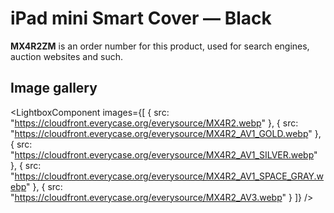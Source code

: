 
# iPad mini Smart Cover — Black

<Callout type='info' emoji='👉🏻'>**MX4R2ZM** is an order number for this product, used for search engines, auction websites and such.</Callout>

## Image gallery

<LightboxComponent
    images={[
      {
        src: "https://cloudfront.everycase.org/everysource/MX4R2.webp"
      },
      {
        src: "https://cloudfront.everycase.org/everysource/MX4R2_AV1_GOLD.webp"
      },
      {
        src: "https://cloudfront.everycase.org/everysource/MX4R2_AV1_SILVER.webp"
      },
      {
        src: "https://cloudfront.everycase.org/everysource/MX4R2_AV1_SPACE_GRAY.webp"
      },
      {
        src: "https://cloudfront.everycase.org/everysource/MX4R2_AV3.webp"
      }
    ]}
  />
